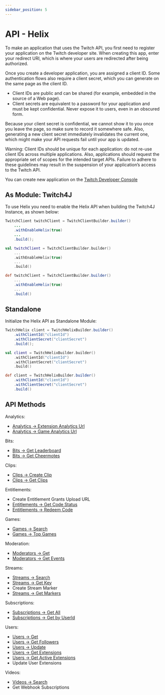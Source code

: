 ```yaml
---
sidebar_position: 5
---
```



# API - Helix

To make an application that uses the Twitch API, you first need to register your application on the Twitch developer site. When creating this app, enter your redirect URI, which is where your users are redirected after being authorized.

Once you create a developer application, you are assigned a client ID. Some authentication flows also require a client secret, which you can generate on the same page as the client ID.

* Client IDs are public and can be shared (for example, embedded in the source of a Web page).
* Client secrets are equivalent to a password for your application and must be kept confidential. Never expose it to users, even in an obscured form.

Because your client secret is confidential, we cannot show it to you once you leave the page, so make sure to record it somewhere safe. Also, generating a new client secret immediately invalidates the current one, which might make your API requests fail until your app is updated.

Warning: Client IDs should be unique for each application: do not re-use client IDs across multiple applications. Also, applications should request the appropriate set of scopes for the intended target APIs. Failure to adhere to these guidelines may result in the suspension of your application’s access to the Twitch API.

You can create new application on the [Twitch Developer Console](https://glass.twitch.tv/console/apps/create)

## As Module: Twitch4J

To use Helix you need to enable the Helix API when building the Twitch4J Instance, as shown below:

<Tabs groupId="code">
<TabItem value="java" label="Java">

```java
TwitchClient twitchClient = TwitchClientBuilder.builder()
    ...
    .withEnableHelix(true)
    ...
    .build();
```

</TabItem>
<TabItem value="kotlin" label="Kotlin">

```kotlin
val twitchClient = TwitchClientBuilder.builder()
    ...
    .withEnableHelix(true)
    ...
    .build()
```

</TabItem>
<TabItem value="groovy" label="Groovy">

```groovy
def twitchClient = TwitchClientBuilder.builder()
    ...
    .withEnableHelix(true)
    ...
    .build()
```

</TabItem>
</Tabs>

## Standalone

Initialize the Helix API as Standalone Module:

<Tabs groupId="code">
<TabItem value="java" label="Java">

```java
TwitchHelix client = TwitchHelixBuilder.builder()
    .withClientId("clientId")
    .withClientSecret("clientSecret")
    .build();
```

</TabItem>
<TabItem value="kotlin" label="Kotlin">

```kotlin
val client = TwitchHelixBuilder.builder()
    .withClientId("clientId")
    .withClientSecret("clientSecret")
    .build()
```

</TabItem>
<TabItem value="groovy" label="Groovy">

```groovy
def client = TwitchHelixBuilder.builder()
    .withClientId("clientId")
    .withClientSecret("clientSecret")
    .build()
```

</TabItem>
</Tabs>

## API Methods

Analytics:

- [Analytics -> Extension Analytics Url](./analytics-extension-url)
- [Analytics -> Game Analytics Url](./analytics-game-url)

Bits:

- [Bits -> Get Leaderboard](./bits-leaderboard)
- [Bits -> Get Cheermotes](./bits-cheermotes)

Clips:

- [Clips -> Create Clip](./clips-create)
- [Clips -> Get Clips](./clips-get)

Entitlements:

- Create Entitlement Grants Upload URL
- [Entitlements -> Get Code Status](./entitlements-codes)
- [Entitlements -> Redeem Code](./entitlements-redeem-codes)

Games:

- [Games -> Search](./games-get)
- [Games -> Top Games](./games-top)

Moderation:

- [Moderators -> Get](./moderators-get)
- [Moderators -> Get Events](./moderators-get-events)

Streams:

- [Streams -> Search](./streams-get)
- [Streams -> Get Key](./streams-get-key)
- Create Stream Marker
- [Streams -> Get Markers](./streams-markers-get)

Subscriptions:

- [Subscriptions -> Get All](./subscriptions-get)
- [Subscriptions -> Get by UserId](./subscriptions-byuser)

Users:

- [Users -> Get](./users-get)
- [Users -> Get Followers](./users-followers)
- [Users -> Update](./users-update)
- [Users -> Get Extensions](./users-extensions)
- [Users -> Get Active Extensions](./users-active-extensions)
- Update User Extensions

Videos:

- [Videos -> Search](./videos-get)
- Get Webhook Subscriptions
